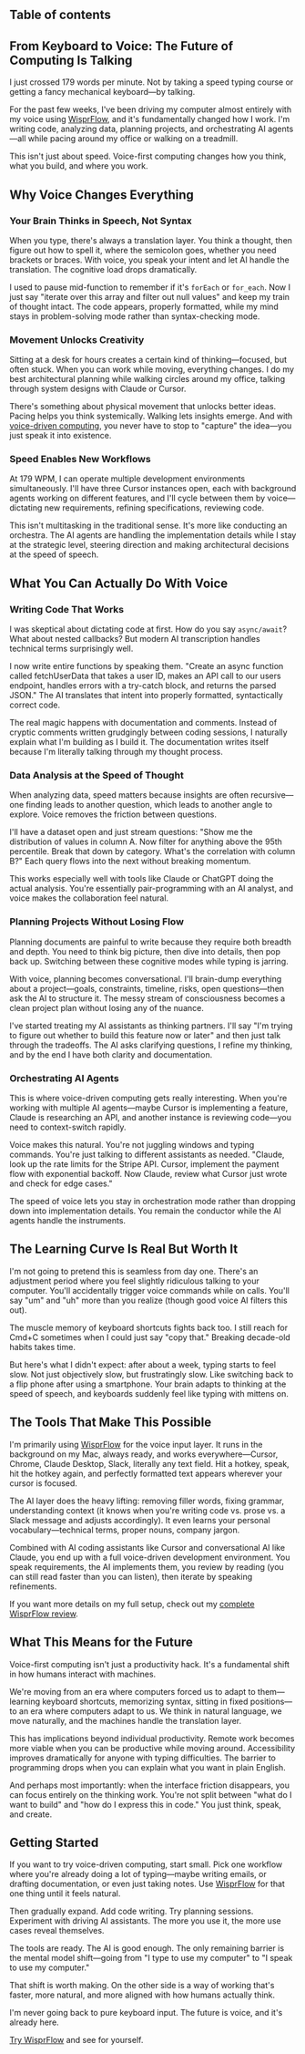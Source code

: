 ## Table of contents

## From Keyboard to Voice: The Future of Computing Is Talking

I just crossed 179 words per minute. Not by taking a speed typing course or getting a fancy mechanical keyboard—by talking.

For the past few weeks, I've been driving my computer almost entirely with my voice using [WisprFlow](https://ref.wisprflow.ai/zack-proser), and it's fundamentally changed how I work. I'm writing code, analyzing data, planning projects, and orchestrating AI agents—all while pacing around my office or walking on a treadmill.

This isn't just about speed. Voice-first computing changes how you think, what you build, and where you work.

## Why Voice Changes Everything

### Your Brain Thinks in Speech, Not Syntax

When you type, there's always a translation layer. You think a thought, then figure out how to spell it, where the semicolon goes, whether you need brackets or braces. With voice, you speak your intent and let AI handle the translation. The cognitive load drops dramatically.

I used to pause mid-function to remember if it's `forEach` or `for_each`. Now I just say "iterate over this array and filter out null values" and keep my train of thought intact. The code appears, properly formatted, while my mind stays in problem-solving mode rather than syntax-checking mode.

### Movement Unlocks Creativity

Sitting at a desk for hours creates a certain kind of thinking—focused, but often stuck. When you can work while moving, everything changes. I do my best architectural planning while walking circles around my office, talking through system designs with Claude or Cursor.

There's something about physical movement that unlocks better ideas. Pacing helps you think systemically. Walking lets insights emerge. And with [voice-driven computing](https://ref.wisprflow.ai/zack-proser), you never have to stop to "capture" the idea—you just speak it into existence.

### Speed Enables New Workflows

At 179 WPM, I can operate multiple development environments simultaneously. I'll have three Cursor instances open, each with background agents working on different features, and I'll cycle between them by voice—dictating new requirements, refining specifications, reviewing code.

This isn't multitasking in the traditional sense. It's more like conducting an orchestra. The AI agents are handling the implementation details while I stay at the strategic level, steering direction and making architectural decisions at the speed of speech.

## What You Can Actually Do With Voice

### Writing Code That Works

I was skeptical about dictating code at first. How do you say `async/await`? What about nested callbacks? But modern AI transcription handles technical terms surprisingly well.

I now write entire functions by speaking them. "Create an async function called fetchUserData that takes a user ID, makes an API call to our users endpoint, handles errors with a try-catch block, and returns the parsed JSON." The AI translates that intent into properly formatted, syntactically correct code.

The real magic happens with documentation and comments. Instead of cryptic comments written grudgingly between coding sessions, I naturally explain what I'm building as I build it. The documentation writes itself because I'm literally talking through my thought process.

### Data Analysis at the Speed of Thought

When analyzing data, speed matters because insights are often recursive—one finding leads to another question, which leads to another angle to explore. Voice removes the friction between questions.

I'll have a dataset open and just stream questions: "Show me the distribution of values in column A. Now filter for anything above the 95th percentile. Break that down by category. What's the correlation with column B?" Each query flows into the next without breaking momentum.

This works especially well with tools like Claude or ChatGPT doing the actual analysis. You're essentially pair-programming with an AI analyst, and voice makes the collaboration feel natural.

### Planning Projects Without Losing Flow

Planning documents are painful to write because they require both breadth and depth. You need to think big picture, then dive into details, then pop back up. Switching between these cognitive modes while typing is jarring.

With voice, planning becomes conversational. I'll brain-dump everything about a project—goals, constraints, timeline, risks, open questions—then ask the AI to structure it. The messy stream of consciousness becomes a clean project plan without losing any of the nuance.

I've started treating my AI assistants as thinking partners. I'll say "I'm trying to figure out whether to build this feature now or later" and then just talk through the tradeoffs. The AI asks clarifying questions, I refine my thinking, and by the end I have both clarity and documentation.

### Orchestrating AI Agents

This is where voice-driven computing gets really interesting. When you're working with multiple AI agents—maybe Cursor is implementing a feature, Claude is researching an API, and another instance is reviewing code—you need to context-switch rapidly.

Voice makes this natural. You're not juggling windows and typing commands. You're just talking to different assistants as needed. "Claude, look up the rate limits for the Stripe API. Cursor, implement the payment flow with exponential backoff. Now Claude, review what Cursor just wrote and check for edge cases."

The speed of voice lets you stay in orchestration mode rather than dropping down into implementation details. You remain the conductor while the AI agents handle the instruments.

## The Learning Curve Is Real But Worth It

I'm not going to pretend this is seamless from day one. There's an adjustment period where you feel slightly ridiculous talking to your computer. You'll accidentally trigger voice commands while on calls. You'll say "um" and "uh" more than you realize (though good voice AI filters this out).

The muscle memory of keyboard shortcuts fights back too. I still reach for Cmd+C sometimes when I could just say "copy that." Breaking decade-old habits takes time.

But here's what I didn't expect: after about a week, typing starts to feel slow. Not just objectively slow, but frustratingly slow. Like switching back to a flip phone after using a smartphone. Your brain adapts to thinking at the speed of speech, and keyboards suddenly feel like typing with mittens on.

## The Tools That Make This Possible

I'm primarily using [WisprFlow](https://ref.wisprflow.ai/zack-proser) for the voice input layer. It runs in the background on my Mac, always ready, and works everywhere—Cursor, Chrome, Claude Desktop, Slack, literally any text field. Hit a hotkey, speak, hit the hotkey again, and perfectly formatted text appears wherever your cursor is focused.

The AI layer does the heavy lifting: removing filler words, fixing grammar, understanding context (it knows when you're writing code vs. prose vs. a Slack message and adjusts accordingly). It even learns your personal vocabulary—technical terms, proper nouns, company jargon.

Combined with AI coding assistants like Cursor and conversational AI like Claude, you end up with a full voice-driven development environment. You speak requirements, the AI implements them, you review by reading (you can still read faster than you can listen), then iterate by speaking refinements.

If you want more details on my full setup, check out my [complete WisprFlow review](/blog/wisprflow-review).

## What This Means for the Future

Voice-first computing isn't just a productivity hack. It's a fundamental shift in how humans interact with machines.

We're moving from an era where computers forced us to adapt to them—learning keyboard shortcuts, memorizing syntax, sitting in fixed positions—to an era where computers adapt to us. We think in natural language, we move naturally, and the machines handle the translation layer.

This has implications beyond individual productivity. Remote work becomes more viable when you can be productive while moving around. Accessibility improves dramatically for anyone with typing difficulties. The barrier to programming drops when you can explain what you want in plain English.

And perhaps most importantly: when the interface friction disappears, you can focus entirely on the thinking work. You're not split between "what do I want to build" and "how do I express this in code." You just think, speak, and create.

## Getting Started

If you want to try voice-driven computing, start small. Pick one workflow where you're already doing a lot of typing—maybe writing emails, or drafting documentation, or even just taking notes. Use [WisprFlow](https://ref.wisprflow.ai/zack-proser) for that one thing until it feels natural.

Then gradually expand. Add code writing. Try planning sessions. Experiment with driving AI assistants. The more you use it, the more use cases reveal themselves.

The tools are ready. The AI is good enough. The only remaining barrier is the mental model shift—going from "I type to use my computer" to "I speak to use my computer."

That shift is worth making. On the other side is a way of working that's faster, more natural, and more aligned with how humans actually think.

I'm never going back to pure keyboard input. The future is voice, and it's already here.

[Try WisprFlow](https://ref.wisprflow.ai/zack-proser) and see for yourself.
